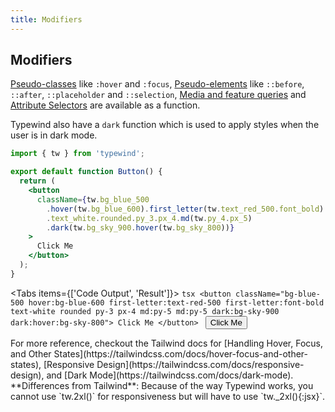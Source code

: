 ```yaml
---
title: Modifiers
---
```



## Modifiers

[Pseudo-classes](https://tailwindcss.com/docs/hover-focus-and-other-states#pseudo-classes) like `:hover` and `:focus`, [Pseudo-elements](https://tailwindcss.com/docs/hover-focus-and-other-states#pseudo-elements) like `::before`, `::after`,
`::placeholder` and `::selection`, [Media and feature queries](https://tailwindcss.com/docs/hover-focus-and-other-states#media-and-feature-queries) and [Attribute Selectors](https://tailwindcss.com/docs/hover-focus-and-other-states#attribute-selectors) are available as a function.

Typewind also have a `dark` function which is used to apply styles when the user is in dark mode.

```jsx /md(tw.py_4.px_5)/ {7,9}
import { tw } from 'typewind';

export default function Button() {
  return (
    <button
      className={tw.bg_blue_500
        .hover(tw.bg_blue_600).first_letter(tw.text_red_500.font_bold)
        .text_white.rounded.py_3.px_4.md(tw.py_4.px_5)
        .dark(tw.bg_sky_900.hover(tw.bg_sky_800))}
    >
      Click Me
    </button>
  );
}
```

<Tabs items={['Code Output', 'Result']}>
  <Tab>
    ```tsx
    <button className="bg-blue-500 hover:bg-blue-600 first-letter:text-red-500 first-letter:font-bold text-white rounded py-3 px-4 md:py-5 md:py-5 dark:bg-sky-900 dark:hover:bg-sky-800">
      Click Me
    </button>
    ```
  </Tab>
  <Tab>
    <CodeOutput>
      <button className="bg-blue-500 hover:bg-blue-600 first-letter:text-red-500 first-letter:font-bold text-white rounded py-3 px-4 md:py-5 md:py-5 dark:bg-sky-900 dark:hover:bg-sky-800">
        Click Me
      </button>
    </CodeOutput>
  </Tab>
</Tabs>

<Callout type="info">
  For more reference, checkout the Tailwind docs for [Handling Hover, Focus, and
  Other States](https://tailwindcss.com/docs/hover-focus-and-other-states),
  [Responsive Design](https://tailwindcss.com/docs/responsive-design), and [Dark
  Mode](https://tailwindcss.com/docs/dark-mode).
</Callout>

<Callout emoji="⚠️">
**Differences from Tailwind**:
Because of the way Typewind works, you cannot use `tw.2xl()` for responsiveness but will have to use `tw._2xl(){:jsx}`.
</Callout>


